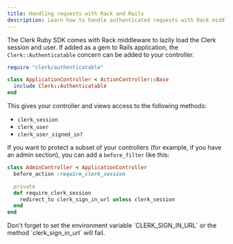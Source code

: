 ```yaml
---
title: Handling requests with Rack and Rails
description: Learn how to handle authenticated requests with Rack middleware using Clerk.
---
```


The Clerk Ruby SDK comes with Rack middleware to lazily load the Clerk session and user. If added as a gem to Rails application, the `Clerk::Authenticatable` concern can be added to your controller.

```ruby
require "clerk/authenticatable"

class ApplicationController < ActionController::Base
  include Clerk::Authenticatable
end
```

This gives your controller and views access to the following methods:

- `clerk_session`
- `clerk_user`
- `clerk_user_signed_in?`

If you want to protect a subset of your controllers (for example, if you have an admin section), you can add a `before_filter` like this:

```ruby
class AdminController < ApplicationController
  before_action :require_clerk_session

  private
  def require_clerk_session
    redirect_to clerk_sign_in_url unless clerk_session
  end
end
```

<Callout type="warning">
  Don't forget to set the environment variable `CLERK_SIGN_IN_URL` or the method `clerk_sign_in_url` will fail.
</Callout>
